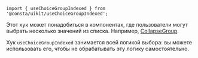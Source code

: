 ```tsx
import { useChoiceGroupIndexed } from '@consta/uikit/useChoiceGroupIndexed';
```

Этот хук может понадобиться в компонентах, где пользователи могут выбрать несколько значений из списка.
Например, [CollapseGroup](/?path=/docs/components-collapsegroup--playgrounds).

Хук `useChoiceGroupIndexed` занимается всей логикой выбора: вы можете использовать его,
чтобы не обрабатывать эту логику самостоятельно.
